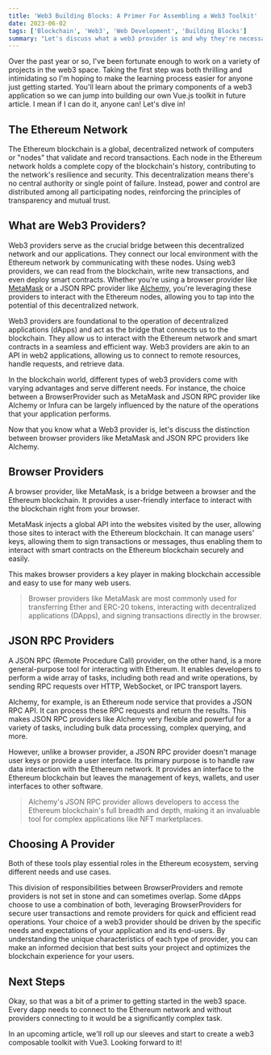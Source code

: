 ```yaml
---
title: 'Web3 Building Blocks: A Primer For Assembling a Web3 Toolkit'
date: 2023-06-02
tags: ['Blockchain', 'Web3', 'Web Development', 'Building Blocks']
summary: "Let's discuss what a web3 provider is and why they're necessary for interacting with the blockchain. This article serves as a primer to an upcoming series for building a Web3 toolset with Vue3."
---
```


<ImageCentered
  width="500"
  alt="network image"
  src="https://images.unsplash.com/photo-1639322537138-5e513100b36e?ixlib=rb-4.0.3&ixid=M3wxMjA3fDB8MHxwaG90by1wYWdlfHx8fGVufDB8fHx8fA%3D%3D&auto=format&fit=crop&w=2832&q=80"
/>

Over the past year or so, I've been fortunate enough to work on a variety of projects in the web3 space. Taking the first step was both thrilling and intimidating so I'm hoping to make the learning process easier for anyone just getting started.  You'll learn about the primary components of a web3 application so we can jump into building our own Vue.js toolkit  in future article. I mean if I can do it, anyone can! Let's dive in!

<TOCInline asDisclosure toc={props.toc} toHeading={2} />

## The Ethereum Network 

The Ethereum blockchain is a global, decentralized network of computers or "nodes" that validate and record transactions. Each node in the Ethereum network holds a complete copy of the blockchain's history, contributing to the network's resilience and security. This decentralization means there's no central authority or single point of failure. Instead, power and control are distributed among all participating nodes, reinforcing the principles of transparency and mutual trust.

## What are Web3 Providers?

Web3 providers serve as the crucial bridge between this decentralized network and our applications. They connect our local environment with the Ethereum network by communicating with these nodes. Using web3 providers, we can read from the blockchain, write new transactions, and even deploy smart contracts. Whether you're using a browser provider like [MetaMask](https://metamask.io/) or a JSON RPC provider like [Alchemy](https://www.alchemy.com/), you're leveraging these providers to interact with the Ethereum nodes, allowing you to tap into the potential of this decentralized network.

Web3 providers are foundational to the operation of decentralized applications (dApps) and act as the bridge that connects us to the blockchain. They allow us to interact with the Ethereum network and smart contracts in a seamless and efficient way. Web3 providers are akin to an API in web2 applications, allowing us to connect to remote resources, handle requests, and retrieve data.

In the blockchain world, different types of web3 providers come with varying advantages and serve different needs. For instance, the choice between a BrowserProvider such as MetaMask and JSON RPC provider like Alchemy or Infura can be largely influenced by the nature of the operations that your application performs.

Now that you know what a Web3 provider is, let's discuss the distinction between browser providers like MetaMask and JSON RPC providers like Alchemy.

## Browser Providers


A browser provider, like MetaMask, is a bridge between a browser and the Ethereum blockchain. It provides a user-friendly interface to interact with the blockchain right from your browser. 

MetaMask injects a global API into the websites visited by the user, allowing those sites to interact with the Ethereum blockchain. It can manage users' keys, allowing them to sign transactions or messages, thus enabling them to interact with smart contracts on the Ethereum blockchain securely and easily. 

This makes browser providers a key player in making blockchain accessible and easy to use for many web users.

>Browser providers like MetaMask are most commonly used for transferring Ether and ERC-20 tokens, interacting with decentralized applications (DApps), and signing transactions directly in the browser.

## JSON RPC Providers

A JSON RPC (Remote Procedure Call) provider, on the other hand, is a more general-purpose tool for interacting with Ethereum. It enables developers to perform a wide array of tasks, including both read and write operations, by sending RPC requests over HTTP, WebSocket, or IPC transport layers.

Alchemy, for example, is an Ethereum node service that provides a JSON RPC API. It can process these RPC requests and return the results. This makes JSON RPC providers like Alchemy very flexible and powerful for a variety of tasks, including bulk data processing, complex querying, and more. 

However, unlike a browser provider, a JSON RPC provider doesn't manage user keys or provide a user interface. Its primary purpose is to handle raw data interaction with the Ethereum network. It provides an interface to the Ethereum blockchain but leaves the management of keys, wallets, and user interfaces to other software.

>Alchemy's JSON RPC provider allows developers to access the Ethereum blockchain's full breadth and depth, making it an invaluable tool for complex applications like NFT marketplaces.

## Choosing A Provider

Both of these tools play essential roles in the Ethereum ecosystem, serving different needs and use cases.

This division of responsibilities between BrowserProviders and remote providers is not set in stone and can sometimes overlap. Some dApps choose to use a combination of both, leveraging BrowserProviders for secure user transactions and remote providers for quick and efficient read operations. Your choice of a web3 provider should be driven by the specific needs and expectations of your application and its end-users. By understanding the unique characteristics of each type of provider, you can make an informed decision that best suits your project and optimizes the blockchain experience for your users.

## Next Steps

Okay, so that was a bit of a primer to getting started in the web3 space. Every dapp needs to connect to the Ethereum network and without providers connecting to it would be a significantly complex task.

In an upcoming article, we'll roll up our sleeves and start to create a web3 composable toolkit with Vue3. Looking forward to it!

<ImageCentered
  width="300"
  alt="network image"
  src="https://media0.giphy.com/media/7fLvK10wH1Mpa/giphy.gif?cid=ecf05e47eglt2l7e94m0heabikpjdd7re8faok31g9a1xf7v&ep=v1_gifs_search&rid=giphy.gif&ct=g"
/>

<BlogNewsletterForm title="Enjoyed this Article? Sign up for my newsletter already!" />
